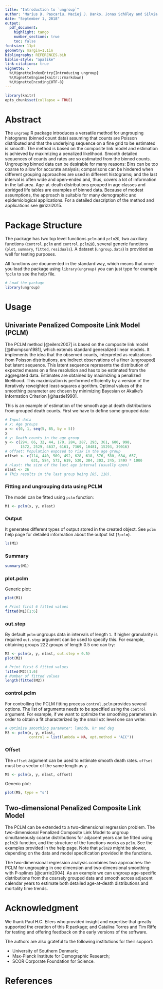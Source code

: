 ```yaml
---
title: "Introduction to `ungroup`"
author: "Marius D. Pascariu, Maciej J. Danko, Jonas Schöley and Silvia Rizzi"
date: "September 1, 2018"
output: 
  pdf_document:
    highlight: tango
    number_sections: true
    toc: false
fontsize: 11pt
geometry: margin=1.1in
bibliography: REFERENCES.bib
biblio-style: "apalike"
link-citations: true
vignette: >
  %\VignetteIndexEntry{Introducing ungroup}
  %\VignetteEngine{knitr::rmarkdown}
  %\VignetteEncoding{UTF-8}
---
```


```r
library(knitr)
opts_chunk$set(collapse = TRUE)
```

# Abstract

The `ungroup` R package introduces a versatile method for ungrouping histograms (binned count data) assuming that counts are Poisson distributed and that the underlying sequence on a fine grid to be estimated is smooth. The method is based on the composite link model and estimation is achieved by maximizing a penalized likelihood. Smooth detailed sequences of counts and rates are so estimated from the binned counts. Ungrouping binned data can be desirable for many reasons: Bins can be too coarse to allow for accurate analysis; comparisons can be hindered when different grouping approaches are used in different histograms; and the last interval is often wide and open-ended and, thus, covers a lot of information in the tail area. Age-at-death distributions grouped in age classes and abridged life tables are examples of binned data. Because of modest assumptions, the approach is suitable for many demographic and epidemiological applications. For a detailed description of the method and applications see @rizzi2015.

# Package Structure  
The package has two top level functions `pclm` and `pclm2D`, two auxiliary functions (`control.pclm` and `control.pclm2D`), several generic functions (`plot`, `summary`, `fitted`, `residuals`). A dataset (`ungroup.data`) is provided as well for testing purposes.

All functions are documented in the standard way, which means that once you load the package using `library(ungroup)` you can just type for example `?pclm` to see the help file.


```r
# Load the package
library(ungroup)
```

# Usage
## Univariate Penalized Composite Link Model (PCLM)

The PCLM method [@eilers2007] is based on the composite link model [@thompson1981], which extends standard generalized linear models. It implements the idea that the observed counts, interpreted as realizations from Poisson distributions, are indirect observations of a finer (ungrouped) but latent sequence. This latent sequence represents the distribution of expected means on a fine resolution and has to be estimated from the aggregated data. Estimates are obtained by maximizing a penalized likelihood. This maximization is performed efficiently by a version of the iteratively reweighted least-squares algorithm. Optimal values of the smoothing parameter are chosen by minimizing Bayesian or Akaike's Information Criterion [@hastie1990].

This is an example of estimation of the smooth age at death distributions from grouped death counts. First we have to define some grouped data:

```r
# Input data  
# x: Age groups
x <- c(0, 1, seq(5, 85, by = 5))
x
# y: Death counts in the age group
y <- c(294, 66, 32, 44, 170, 284, 287, 293, 361, 600, 998,  
       1572, 2529, 4637, 6161, 7369, 10481, 15293, 39016)
# offset: Population exposed to risk in the age group
offset <- c(114, 440, 509, 492, 628, 618, 576, 580, 634, 657, 
            631, 584, 573, 619, 530, 384, 303, 245, 249) * 1000
# nlast: the size of the last age interval (usually open)
nlast <- 26
# This results in the last group being [85, 110).
```

### Fitting and ungrouping data using PCLM
The model can be fitted using `pclm` function:
```r
M1 <- pclm(x, y, nlast)
```

### Output
It generates different types of output stored in the created object. See `pclm` help page for detailed information about the output list (`?pclm`). 
```r
ls(M1)
```

### Summary
```r
summary(M1)
```

### plot.pclm
Generic plot:
```r
plot(M1)

# Print first 6 fitted values
fitted(M1)[1:6]
```

### out.step

By default `pclm` ungroups data in intervals of length `1`. If higher granularity is required `out.step` argument can be used to specify this. For example, obtaining groups 222 groups of length 0.5 one can try: 

```r
M2 <- pclm(x, y, nlast, out.step = 0.5)
plot(M2)
```

```r
# Print first 6 fitted values
fitted(M2)[1:6]
# Number of fitted values
length(fitted(M2))
```

### control.pclm

For controlling the PCLM fitting process `control.pclm` provides several options. The list of arguments needs to be specified using the `control` argument. For example, if we want to optimize the smoothing parameters in order to obtain a fit characterized by the small `AIC` level one can write:

```r
# Optimise smoothing parameter: lambda, kr and deg
M3 <- pclm(x, y, nlast, 
           control = list(lambda = NA, opt.method = "AIC"))
```

### Offset
The `offset` argument can be used to estimate smooth death rates. `offset` must be a vector of the same length as `y`. 

```r
M5 <- pclm(x, y, nlast, offset)
```

Generic plot:
```r
plot(M5, type = "s")
```


## Two-dimensional Penalized Composite Link Model 

The PCLM can be extended to a two-dimensional regression problem. The two-dimensional Penalized Composite Link Model to ungroup simultaneously coarse distributions for adjacent years can be fitted using `pclm2D` function, and the structure of the functions works as `pclm`. See the examples provided in the help page. Note that `pclm2D` might be slower, depending on the data and model specification provided in the functions.

The two-dimensional regression analysis combines two approaches: the PCLM for ungrouping in one dimension and two-dimensional smoothing with P-splines [@currie2004]. As an example we can ungroup age-specific distributions from the coarsely grouped data and smooth across adjacent calendar years to estimate both detailed age-at-death distributions and mortality time trends.

# Acknowledgment
We thank Paul H.C. Eilers who provided insight and expertise that greatly supported the creation of this R package; and Catalina Torres and Tim Riffe for testing and offering feedback on the early versions of the software. 

The authors are also grateful to the following institutions for their support:

 * University of Southern Denmark;
 * Max-Planck Institute for Demographic Research;
 * SCOR Corporate Foundation for Science.

# References


